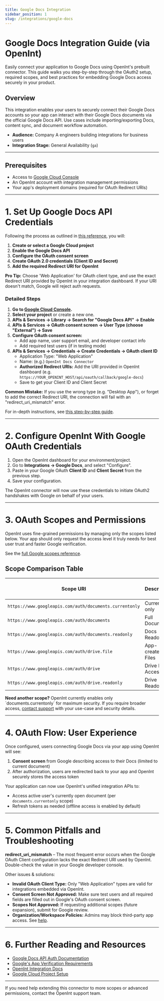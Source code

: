 ```yaml
---
title: Google Docs Integration
sidebar_position: 1
slug: /integrations/google-docs
---
```



# Google Docs Integration Guide (via OpenInt)

Easily connect your application to Google Docs using OpenInt's prebuilt connector. This guide walks you step-by-step through the OAuth2 setup, required scopes, and best practices for embedding Google Docs access securely in your product.

## Overview

This integration enables your users to securely connect their Google Docs accounts so your app can interact with their Google Docs documents via the official Google Docs API. Use cases include importing/exporting Docs, content sync, and document workflow automation.

- **Audience:** Company A engineers building integrations for business users
- **Integration Stage:** General Availability (`ga`)

---

## Prerequisites

- Access to [Google Cloud Console](https://console.cloud.google.com/)
- An OpenInt account with integration management permissions
- Your app's deployment domains (required for OAuth Redirect URIs)

---

# 1. Set Up Google Docs API Credentials

Following the process as outlined in [this reference](https://www.2brightsparks.com/resources/articles/gdriveclientid.html), you will:

1. **Create or select a Google Cloud project**
2. **Enable the Google Docs API**
3. **Configure the OAuth consent screen**
4. **Create OAuth 2.0 credentials (Client ID and Secret)**
5. **Add the required Redirect URI for OpenInt**

<Callout type="info">
<b>Pro Tip:</b> Choose 'Web Application' for OAuth client type, and use the exact Redirect URI provided by OpenInt in your integration dashboard. If your URI doesn't match, Google will reject auth requests.
</Callout>

### Detailed Steps

1. **Go to [Google Cloud Console](https://console.cloud.google.com/apis/dashboard).**
2. **Select your project** or create a new one.
3. **APIs & Services → Library → Search for "Google Docs API" → Enable**
4. **APIs & Services → OAuth consent screen → User Type (choose "External") → Save**
5. **Configure OAuth consent screen:**
   - Add app name, user support email, and developer contact info
   - Add required test users (if in testing mode)
6. **APIs & Services → Credentials → Create Credentials → OAuth client ID**
   - Application Type: "Web Application"
   - Name: (e.g.) `OpenInt Docs Connector`
   - **Authorized Redirect URIs:** Add the URI provided in OpenInt dashboard (e.g. `https://YOUR_OPENINT_HOST/api/oauth/callback/google-docs`)
   - Save to get your Client ID and Client Secret

<Callout type="warning">
<b>Common Mistake:</b> If you use the wrong type (e.g. "Desktop App"), or forget to add the correct Redirect URI, the connection will fail with an "redirect_uri_mismatch" error.
</Callout>

For in-depth instructions, see [this step-by-step guide](https://www.2brightsparks.com/resources/articles/gdriveclientid.html).

---

# 2. Configure OpenInt With Google OAuth Credentials

1. Open the OpenInt dashboard for your environment/project.
2. Go to **Integrations → Google Docs**, and select "Configure".
3. Paste in your Google OAuth **Client ID** and **Client Secret** from the previous step.
4. Save your configuration.

The OpenInt connector will now use these credentials to initiate OAuth2 handshakes with Google on behalf of your users.

---

# 3. OAuth Scopes and Permissions

OpenInt uses fine-grained permissions by managing only the scopes listed below. Your app should only request the access level it truly needs for best user trust and faster Google verification.

See the [full Google scopes reference](https://developers.google.com/workspace/docs/api/auth).

## Scope Comparison Table

| Scope URI | Description | Sensitivity | Supported by OpenInt? |
|-----------|-------------|-------------|----------------------|
| <Tooltip text="Provides access only to the currently open Google Docs document (when used with Docs add-ons). Most limited scope for temporary access.">`https://www.googleapis.com/auth/documents.currentonly`</Tooltip> | Current doc only | Non-sensitive | **✅ Yes** |
| <Tooltip text="Provides full read/write access to Google Docs documents. Allows viewing, creating, editing, and deleting documents.">`https://www.googleapis.com/auth/documents`</Tooltip> | Full Documents | Sensitive | 🚫 No |
| <Tooltip text="Provides read-only access to Google Docs documents. Allows viewing document content and metadata but no modifications.">`https://www.googleapis.com/auth/documents.readonly`</Tooltip> | Docs Readonly | Sensitive | 🚫 No |
| <Tooltip text="Provides access to Google Docs files that the app has created or been explicitly granted access to. Limited to specific files rather than all documents.">`https://www.googleapis.com/auth/drive.file`</Tooltip> | App-created Files | Non-sensitive | 🚫 No |
| <Tooltip text="Provides full read/write access to all Google Drive files including Docs. The broadest permission for Docs/Drive operations.">`https://www.googleapis.com/auth/drive`</Tooltip> | Drive Full Access | Restricted | 🚫 No |
| <Tooltip text="Provides read-only access to all Google Drive files including Docs, but no modifications allowed. Wider access than drive.file but limited to viewing.">`https://www.googleapis.com/auth/drive.readonly`</Tooltip> | Drive Readonly | Restricted | 🚫 No |

<Callout type="info">
<b>Need another scope?</b> OpenInt currently enables only `documents.currentonly` for maximum security. If you require broader access, <a href="mailto:support@openint.com">contact support</a> with your use-case and security details.
</Callout>

---

# 4. OAuth Flow: User Experience

Once configured, users connecting Google Docs via your app using OpenInt will see:

1. **Consent screen** from Google describing access to their Docs (limited to current document)
2. After authorization, users are redirected back to your app and OpenInt securely stores the access token

Your application can now use OpenInt's unified integration APIs to:
- Access active user's currently open document (per `documents.currentonly` scope)
- Refresh tokens as needed (offline access is enabled by default)

---

# 5. Common Pitfalls and Troubleshooting

<Callout type="warning">
<b>redirect_uri_mismatch</b> – The most frequent error occurs when the Google OAuth Client configuration lacks the exact Redirect URI used by OpenInt. Double-check the value in your Google developer console.
</Callout>

Other issues & solutions:
- **Invalid OAuth Client Type:** Only "Web Application" types are valid for integrations embedded via OpenInt.
- **Consent Screen Not Approved:** Make sure test users and all required fields are filled out in Google's OAuth consent screen.
- **Scopes Not Approved:** If requesting additional scopes (future expansion), submit for Google review.
- **Organization/Workspace Policies:** Admins may block third-party app access. See [help](https://support.google.com/a/answer/7281227).

---

# 6. Further Reading and Resources

- [Google Docs API Auth Documentation](https://developers.google.com/workspace/docs/api/auth)
- [Google's App Verification Requirements](https://support.google.com/cloud/answer/13464321)
- [OpenInt Integration Docs](/getting-started/integrations)
- [Google Cloud Project Setup](https://console.cloud.google.com/)

---

If you need help extending this connector to more scopes or advanced permissions, contact the OpenInt support team.
